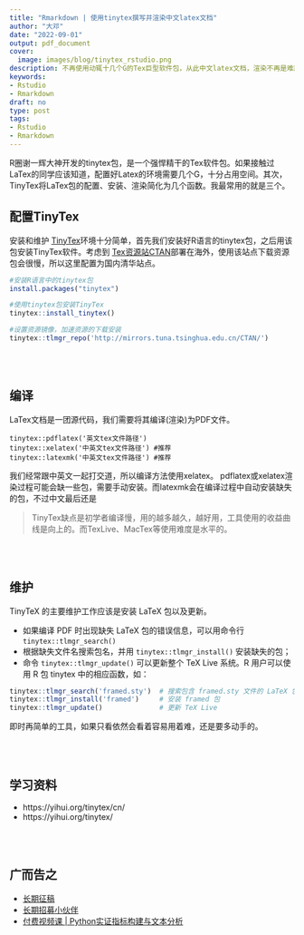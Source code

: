 ```yaml
---
title: "Rmarkdown | 使用tinytex撰写并渲染中文latex文档"
author: "大邓"
date: "2022-09-01"
output: pdf_document
cover:
  image: images/blog/tinytex_rstudio.png
description: 不再使用动辄十几个G的Tex巨型软件包，从此中文latex文档，渲染不再是难题
keywords:
- Rstudio
- Rmarkdown
draft: no
type: post
tags:
- Rstudio
- Rmarkdown
---
```


R圈谢一辉大神开发的tinytex包，是一个强悍精干的Tex软件包。如果接触过LaTex的同学应该知道，配置好Latex的环境需要几个G，十分占用空间。其次，TinyTex将LaTex包的配置、安装、渲染简化为几个函数。我最常用的就是三个。

## 配置TinyTex

安装和维护 [TinyTex](https://yihui.org/tinytex/)环境十分简单，首先我们安装好R语言的tinytex包，之后用该包安装TinyTex软件。考虑到 [Tex资源站CTAN](https://ctan.org/mirrors/mirmon)部署在海外，使用该站点下载资源包会很慢，所以这里配置为国内清华站点。

```r
#安装R语言中的tinytex包
install.packages("tinytex")

#使用tinytex包安装TinyTex
tinytex::install_tinytex()

#设置资源镜像，加速资源的下载安装
tinytex::tlmgr_repo('http://mirrors.tuna.tsinghua.edu.cn/CTAN/')
```

<br><br>


## 编译

LaTex文档是一团源代码，我们需要将其编译(渲染)为PDF文件。

```
tinytex::pdflatex('英文tex文件路径')  
tinytex::xelatex('中英文tex文件路径') #推荐
tinytex::latexmk('中英文tex文件路径') #推荐
```

我们经常跟中英文一起打交道，所以编译方法使用xelatex。 pdflatex或xelatex渲染过程可能会缺一些包，需要手动安装。而latexmk会在编译过程中自动安装缺失的包，不过中文最后还是

>TinyTex缺点是初学者编译慢，用的越多越久，越好用，工具使用的收益曲线是向上的。而TexLive、MacTex等使用难度是水平的。


<br><br>

## 维护

TinyTeX 的主要维护工作应该是安装 LaTeX 包以及更新。

- 如果编译 PDF 时出现缺失 LaTeX 包的错误信息，可以用命令行 ``tinytex::tlmgr_search()``
- 根据缺失文件名搜索包名，并用 ``tinytex::tlmgr_install()`` 安装缺失的包；
- 命令 ``tinytex::tlmgr_update()`` 可以更新整个 TeX Live 系统。R 用户可以使用 R 包 tinytex 中的相应函数，如：

```r
tinytex::tlmgr_search('framed.sty')  # 搜索包含 framed.sty 文件的 LaTeX 包
tinytex::tlmgr_install('framed')     # 安装 framed 包
tinytex::tlmgr_update()              # 更新 TeX Live
```

即时再简单的工具，如果只看依然会看着容易用着难，还是要多动手的。

<br><br>

## 学习资料

- https://yihui.org/tinytex/cn/
- https://yihui.org/tinytex/


<br><br>

## 广而告之

-   [长期征稿](https://hidadeng.github.io/blog/call_for_paper/)
-   [长期招募小伙伴](https://hidadeng.github.io/blog/we_need_you/)
-   [付费视频课 \| Python实证指标构建与文本分析](https://hidadeng.github.io/blog/management_python_course/)
